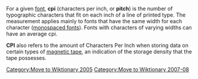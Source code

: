 [[Category:Move to Wiktionary 2005]]
[[Category:Move to Wiktionary 2007-08]]
For a given [[font]], '''cpi''' (characters per inch, or '''pitch''') is the number of typographic characters that fit on each inch of a line of printed type. The measurement applies mainly to fonts that have the same width for each character ([[font#Monospace fonts|monospaced fonts]]). Fonts with characters of varying widths can have an average cpi.

'''CPI''' also refers to the amount of Characters Per Inch when storing data on certain types of [[magnetic tape]], an indication of the storage density that the tape possesses.


{{typography-stub}}